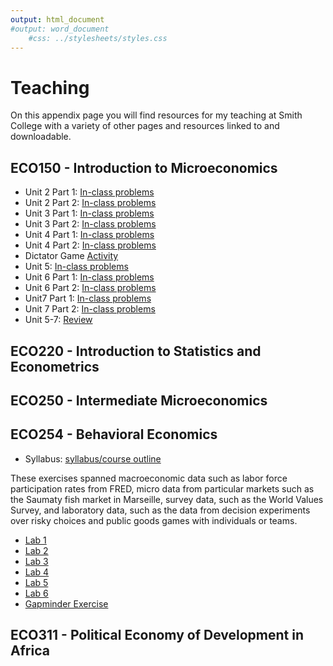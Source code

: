 ```yaml
---
output: html_document
#output: word_document
    #css: ../stylesheets/styles.css
---
```


# Teaching
On this appendix page you will find resources for my teaching at Smith College with a variety of other pages and resources linked to and downloadable.  

## ECO150 - Introduction to Microeconomics

- Unit 2 Part 1: [In-class problems](https://www.dropbox.com/s/n0jcu4yd62yzb8k/unit2.pdf?dl=0)
- Unit 2 Part 2: [In-class problems](https://www.dropbox.com/s/bg1mfxewhxncs38/unit2_part2.pdf?dl=0)
- Unit 3 Part 1: [In-class problems](https://www.dropbox.com/s/5uexnagwrxkbtgd/unit3.pdf?dl=0)
- Unit 3 Part 2: [In-class problems](https://www.dropbox.com/s/u0cgnrvzxa2z3j1/unit3_part2.pdf?dl=0)
- Unit 4 Part 1: [In-class problems](https://www.dropbox.com/s/zvw0whvojglldck/unit4.pdf?dl=0)
- Unit 4 Part 2: [In-class problems](https://www.dropbox.com/s/xlxeewfn6hvoogh/unit4_part2.pdf?dl=0)
- Dictator Game [Activity](https://www.dropbox.com/s/jt8uviyec5r9mck/dictator_game.pdf?dl=0)
- Unit 5: [In-class problems](https://www.dropbox.com/s/pxtr4ci0e2g13kv/unit5_part1.pdf?dl=0)
- Unit 6 Part 1: [In-class problems](https://www.dropbox.com/s/e6lfka53lese2pj/unit6_part1.pdf?dl=0)
- Unit 6 Part 2: [In-class problems](https://www.dropbox.com/s/splegdx9duqzwtw/unit6_part2.pdf?dl=0)
- Unit7 Part 1: [In-class problems](https://www.dropbox.com/s/4yvrgk8iubw78fv/unit7_part1.pdf?dl=0)
- Unit 7 Part 2: [In-class problems](https://www.dropbox.com/s/c1qwhgvnud5ebko/unit7_part2.pdf?dl=0)
- Unit 5-7: [Review](https://www.dropbox.com/s/y9jl2t6xbdiaokn/unit5_7_review.pdf?dl=0)


## ECO220 - Introduction to Statistics and Econometrics 


## ECO250 - Intermediate Microeconomics 

## ECO254 - Behavioral Economics
  - Syllabus: [syllabus/course outline](http://simondhalliday.com/behavioral)

These exercises spanned macroeconomic data such as labor force participation rates from FRED, micro data from particular markets such as the Saumaty fish market in Marseille, survey data, such as the World Values Survey, and laboratory data, such as the data from decision experiments over risky choices and public goods games with individuals or teams. 

  - [Lab 1](http://simondhalliday.com/behavioral/Lab1.html)
  - [Lab 2](http://simondhalliday.com/behavioral/Lab2.html)
  - [Lab 3](http://simondhalliday.com/behavioral/Lab3.html)
  - [Lab 4](http://simondhalliday.com/behavioral/Lab4.html)
  - [Lab 5](http://simondhalliday.com/behavioral/Lab5.html)
  - [Lab 6](http://simondhalliday.com/behavioral/Lab6.html)
  - [Gapminder Exercise](http://simondhalliday.com/behavioral/TidyGapMinder.html)


## ECO311 - Political Economy of Development in Africa 




